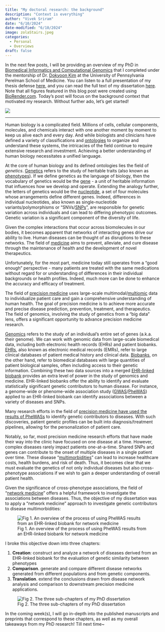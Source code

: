 ```yaml
---
title: "My doctoral research: the background"
description: "Context is everything"
author: "Vivek Sriram"
date: "6/10/2024"
date-modified: "6/10/2024"
image: zolaStairs.jpeg
categories:
  - Personal
  - Overviews
draft: false
---
```


In the next few posts, I will be providing an overview of my PhD in [Biomedical Informatics and Computational Genomics](https://www.med.upenn.edu/gcb/) that I completed under the mentorship of Dr. [Dokyoon Kim](https://www.biomedinfolab.com) at the University of Pennsylvania Perelman School of Medicine. You can listen to a full presentation of my thesis defense [here](https://mediasite.med.upenn.edu/mediasite/Play/d78f6d5d76bf4a9c8b673f5c3ba858d61d), and you can read the full text of my dissertation [here](https://repository.upenn.edu/entities/publication/d7441349-baa0-407e-b556-ec96c6930db8). Note that all figures featured in this blog post were created using [BioRender.com](https://www.biorender.com). Today's post will focus on the background context that motivated my research. Without further ado, let's get started!

![](benfranklin.jpeg)

------------------------------------------------------------------------

Human biology is a complicated field. Millions of cells, cellular components, molecules, and chemicals interact with one another moment by moment to keep us alive each and every day. And while biologists and clinicians have defined a variety of classifications and [ontologies](https://guides.lib.umich.edu/ontology/ontologies) to organize and understand these systems, the intricacies of the field continue to require extensive research and investment. Achieving a better understanding of human biology necessitates a unified language.

At the core of human biology and its defined ontologies lies the field of *genetics*. [Genetics](https://en.wikipedia.org/wiki/Genetics) refers to the study of heritable traits (also known as [phenotypes](https://www.genome.gov/genetics-glossary/Phenotype)). If we define genetics as the language of biology, then the vocabulary of genetics would be the [gene](https://en.wikipedia.org/wiki/Gene) - a unit of heritable information that influences how we develop and operate. Extending the analogy further, the letters of genetics would be the [nucleotide](https://en.wikipedia.org/wiki/Nucleotide), a set of four molecules whose arrangements define different genes. Indeed, differences in individual nucleotides, also known as single-nucleotide variants/polymorphisms or "SNVs/[SNPs](https://en.wikipedia.org/wiki/Single-nucleotide_polymorphism)", are responsible for genetic variation across individuals and can lead to differing phenotypic outcomes. Genetic variation is a significant component of the diversity of life.

Given the complex interactions that occur across biomolecules in our bodies, it becomes apparent that networks of interacting genes drive our ability to live. Human diseases can be thought of as disruptions to these networks. The field of [medicine](https://en.wikipedia.org/wiki/Medicine) aims to prevent, alleviate, and cure disease through the maintenance of health and the development of novel therapeutics.

Unfortunately, for the most part, medicine today still operates from a "good enough" perspective - many patients are treated with the same medications without regard for or understanding of differences in their individual backgrounds or health profiles. Indeed, much more can be done to enhance the accuracy and efficacy of treatment.

The field of [precision medicine](https://health.ucdavis.edu/precision-medicine/what-is-precision-medicine.html#:~:text=Precision%20medicine%20is%20the%20intersection,change%20and%20interact%20over%20time.) uses large-scale multimodal/[multiomic](https://www.illumina.com/techniques/multiomics.html#:~:text=Multiomics%20(multiple%20'omics)%20provides,and%20their%20mechanism%20of%20action.) data to individualize patient care and gain a comprehensive understanding of human health. The goal of precision medicine is to achieve more accurate and precise disease prediction, prevention, treatment, and therapeutics. The field of genomics, involving the study of genetics from a "big data" lens, offers a significant opportunity to advance precision medicine research.

[Genomics](https://www.genomicseducation.hee.nhs.uk/education/core-concepts/what-is-genomics/#:~:text=Put%20simply%2C%20genomics%20is%20the,is%20made%20up%20of%20DNA.) refers to the study of an individual's entire set of genes (a.k.a. their genome). We can work with genomic data from large-scale biomedical data, including both electronic health records (EHRs) and patient biobanks. [EHRs](https://www.healthit.gov/faq/what-electronic-health-record-ehr), also known as electronic medical records (EMRs), refer to large clinical databases of patient medical history and clinical data. [Biobanks](https://allofus.nih.gov/funding-and-program-partners/biobank), on the other hand, refer to biomedical databases with large quantities of patient biological samples, often including access to their genetic information. Combining these two data sources into a merged [EHR-linked biobank](https://www.ncbi.nlm.nih.gov/pmc/articles/PMC7983809/) provides an extra level of power in the study of genomics and medicine. EHR-linked biobanks offer the ability to identify and evaluate statistically significant genetic contributors to human disease. For instance, a genome-wide or phenome-wide association study ([GWAS](https://www.nature.com/articles/s43586-021-00056-9)/[PheWAS](https://pubmed.ncbi.nlm.nih.gov/34982132/)) applied to an EHR-linked biobank can identify associations between a variety of diseases and SNPs.

Many research efforts in the field of [precision medicine have used the results of PheWASs](https://pubmed.ncbi.nlm.nih.gov/27147087/) to identify genetic contributors to diseases. With such discoveries, patient genetic profiles can be built into diagnosis/treatment pipelines, allowing for the personalization of patient care.

Notably, so far, most precision medicine research efforts that have made their way into the clinic have focused on one disease at a time. However, complex diseases rarely impact patients one-at-a-time. Shared SNPs and genes can contribute to the onset of multiple diseases in a single patient over time. These disease "[multimorbidities](https://www.ncbi.nlm.nih.gov/pmc/articles/PMC7613517/#:~:text=Multimorbidity%20refers%20to%20the%20presence,as%20frailty%20or%20chronic%20pain)" can lead to increase healthcare costs, health burdens, and risk of death. Thus, it becomes clear that we must evaluate the genetics of not only individual diseases but also cross-phenotype associations if we wish to gain a deeper understanding of overall patient health.

Given the significance of cross-phenotype associations, the field of "[network medicine](https://www.nature.com/articles/nrg2918)" offers a helpful framework to investigate the associations between diseases. Thus, the objective of my dissertation was to apply a "network medicine" approach to investigate genetic contributors to disease multimorbidities:

![Fig 1. An overview of the process of using PheWAS results from an EHR-linked biobank for network medicine](overview.png)

I broke this objective down into three chapters:

1.  **Creation**: construct and analyze a network of diseases derived from an EHR-linked biobank for the evaluation of genetic similarity between phenotypes
2.  **Comparison**. generate and compare different disease networks generated from different populations and from genetic components.
3.  **Translation**. extend the conclusions drawn from disease network analysis and comparison to downstream precision medicine applications.

![Fig 2. The three sub-chapters of my PhD dissertation](chapters.png)

In the coming week(s), I will go in-depth into the published manuscripts and preprints that correspond to these chapters, as well as my overall takeaways from my PhD research! Till next time\~

